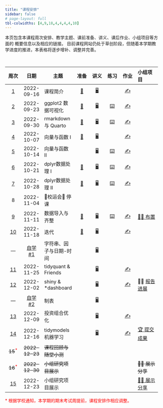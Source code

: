 ```yaml
---
title: "课程安排"
sidebar: false
# page-layout: full
tbl-colwidths: [4,9,18,4,4,4,4,10]
---
```


:::{.callout-note}
本页包含本课程周次安排、教学主题、课前准备、讲义、课后作业、小组项目等方面的
概要信息以及相应的链接。
目前课程网站仍处于草创阶段，但随着本学期教学进度的推进，本表格将逐步增补、调整并完善。
:::

<br>

:::{.column-body}

|  周次  |  日期  |主题    |  准备  |  讲义  |  练习  |  作业  |  小组项目  |
|:------:|:------:|--------|:------:|:------:|:------:|:------:|:-----------|
| [1](/weeks/week-01.qmd)  | 2022-09-16  | 课程简介           | [📖](/weeks/week-01.qmd#课前准备) | [🖥️](/slides/lec-01/L01_Introduction.html "第1讲 课程简介")  |   | [✍️](/hw/hw-01.qmd "课后作业") |  |
| [2](/weeks/week-02.qmd)  | 2022-09-23  | ggplot2 数据可视化 | [📖](/weeks/week-02.qmd#课前准备) | [🖥️](/slides/lec-02/L02_Visualization.html "第2讲 ggplot2数据可视化") | [⌨️](/weeks/week-02.qmd#随堂练习) | [✍️](/hw/hw-02.qmd "课后作业") |   |
| [3](/weeks/week-03.qmd)  | 2022-09-30  | rmarkdown 与 Quarto | [📖](/weeks/week-03.qmd#课前准备) | [🖥️](/slides/lec-03/L03_Quarto.html "第3讲 rmarkdown与Quarto") | [⌨️](/weeks/week-03.qmd#随堂练习)  | [✍️](/hw/hw-03.qmd "课后作业") |   |
| [4](/weeks/week-04.qmd)  | 2022-10-07  | 向量与函数 I | [📖](/weeks/week-04.qmd#课前准备) | [🖥️](/slides/lec-04/L04_Vectors_Functions.html "第4讲 向量与函数") |    | [✍️](/hw/hw-04.qmd "课后作业") |   |
| [5](/weeks/week-05.qmd)  | 2022-10-14  | 向量与函数 II |   | [🖥️](/slides/lec-04/L04_Vectors_Functions.html "第4讲 向量与函数") | [⌨️](/weeks/week-05.qmd#随堂练习)  | [✍️](/hw/hw-05.qmd "课后作业") |   |
| [6](/weeks/week-06.qmd)  | 2022-10-21  | dplyr数据处理 I | [📖](/weeks/week-06.qmd#课前准备) | [🖥️](/slides/lec-05/L05_Transformation.html "第5讲 dplyr数据处理") | [⌨️](/weeks/week-06.qmd#随堂练习)  | [✍️](/hw/hw-06.qmd "课后作业") |   |
| [7](/weeks/week-07.qmd)  | 2022-10-28  | dplyr数据处理 II | [📖](/weeks/week-07.qmd#课前准备) | [🖥️](/slides/lec-05/L05_Transformation.html "第5讲 dplyr数据处理") | [⌨️](/weeks/week-07.qmd#随堂练习) | [✍️](/hw/hw-07.qmd "课后作业") |   |
| 8  | 2022-11-04  | 🏃校运会🏅 停课 |    |    |    |    |    |
| [9](/weeks/week-08.qmd)  | 2022-11-11  | 数据导入与齐整 | [📖](/weeks/week-08.qmd#课前准备) | [🖥️](/slides/lec-06/L06_Import_Tidy.html "第6讲 数据导入与齐整") | [⌨️](/weeks/week-08.qmd#随堂练习) | [✍️](/hw/hw-08.qmd "课后作业") |  [👨‍🏫 布置](project/team-project.html) |
| [10](/weeks/week-09.qmd)  | 2022-11-18  | 迭代 | [📖](/weeks/week-09.qmd#课前准备) | [🖥️](/slides/lec-07/L07_Iteration.html "第7讲 迭代") |    | [✍️](/hw/hw-10.qmd "课后作业")  |    |
| — | [自学#1](/selfs/self-01-sfl.qmd)  | 字符串、因子与日期-时间 |    | [🖥️](/slides/lec-08/L08_String_Factor_Datetime.html "第8讲 字符串、因子与日期-时间")  |    |    |    |
| [11](/weeks/week-11.qmd)  | 2022-11-25  | tidyquant & Friends |    | [🖥️](/slides/lec-09/L09_tidyquant.html "第9讲 tidyquant & Friends") |    | [✍️](/hw/hw-11.qmd "课后作业") |    |
| [12](/weeks/week-12.qmd)  | 2022-12-02  | shiny & *dashboard |    | [🖥️](/slides/lec-10/L10_shiny_dashboard.html "第10讲 shiny & *dashboard") |    | [✍️](/hw/hw-12.qmd "课后作业")   | 👨‍🏫 [报告进展](/project/team-project.html#研究进展汇报) |
| — | [自学#2](/selfs/self-02-gt.qmd)  | 制表 |    | [🖥️](/slides/lec-11/L11_Tabulation.html "第11讲 制表")  |    |    |    |
| [13](/weeks/week-13.qmd)  | 2022-12-09  | 投资组合优化 |    | [🖥️](/slides/lec-12/L12_Portfolio.html "第12讲 投资组合优化")  |    | [✍️](/hw/hw-13.qmd "课后作业") |    |
| [14](/weeks/week-14.qmd)  | 2022-12-16  | tidymodels机器学习 |    | [🖥️](/slides/lec-13/L13_tidymodels.html "第13讲 tidymodels机器学习")  |    | [✍️](/hw/hw-14.qmd "课后作业")  | [🏆 提交成果](/project/team-project.html#最终研究成果提交说明) |
| ~~15~~^[*]{style="color:red"}^  | ~~2022-12-23~~  | ~~课程回顾与随堂小测~~ |    |    |    |    |    |
| ~~16~~^[*]{style="color:red"}^  | ~~2022-12-30~~  | ~~小组研究项目展示~~ |    |    |    |    | ~~👨‍🏫 展示分享~~ |
| [15](/weeks/week-15.qmd)  | 2022-12-23  | 小组研究项目展示 |    |    |    |    | [👨‍🏫 展示分享](/project/team-project.html#展示与分享) |

:::

[* 根据学校通知，本学期的期末考试周提前，课程安排作相应调整。]{style="color:red"}

<!-- 👨‍🏫 ⏳   🏆  🐝 进行中 -->


